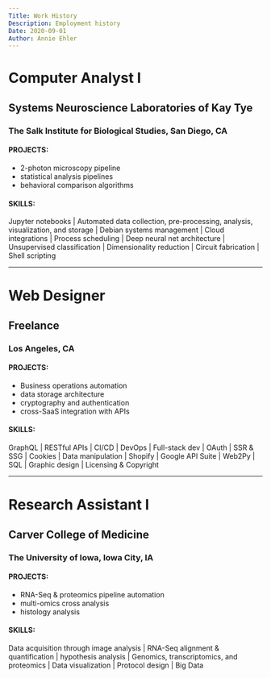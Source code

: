 ```yaml
---
Title: Work History
Description: Employment history
Date: 2020-09-01
Author: Annie Ehler
---
```


# Computer Analyst I
## Systems Neuroscience Laboratories of Kay Tye
### The Salk Institute for Biological Studies, San Diego, CA

#### PROJECTS:
- 2-photon microscopy pipeline
- statistical analysis pipelines
- behavioral comparison algorithms

#### SKILLS:
Jupyter notebooks | Automated data collection, pre-processing, analysis, visualization, and storage | Debian systems management | Cloud integrations | Process scheduling | Deep neural net architecture | Unsupervised classification | Dimensionality reduction | Circuit fabrication | Shell scripting

---

# Web Designer
## Freelance
### Los Angeles, CA

#### PROJECTS:
- Business operations automation
- data storage architecture
- cryptography and authentication
- cross-SaaS integration with APIs

#### SKILLS:
GraphQL | RESTful APIs | CI/CD | DevOps | Full-stack dev | OAuth | SSR & SSG | Cookies | Data manipulation | Shopify | Google API Suite | Web2Py | SQL | Graphic design | Licensing & Copyright

---

# Research Assistant I
## Carver College of Medicine
### The University of Iowa, Iowa City, IA

#### PROJECTS:
- RNA-Seq & proteomics pipeline automation
- multi-omics cross analysis
- histology analysis

#### SKILLS:
Data acquisition through image analysis | RNA-Seq alignment & quantification | hypothesis analysis | Genomics, transcriptomics, and proteomics | Data visualization | Protocol design | Big Data
